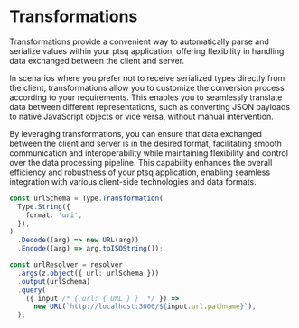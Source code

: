 # Transformations

Transformations provide a convenient way to automatically parse and serialize values within your ptsq application, offering flexibility in handling data exchanged between the client and server.

In scenarios where you prefer not to receive serialized types directly from the client, transformations allow you to customize the conversion process according to your requirements. This enables you to seamlessly translate data between different representations, such as converting JSON payloads to native JavaScript objects or vice versa, without manual intervention.

By leveraging transformations, you can ensure that data exchanged between the client and server is in the desired format, facilitating smooth communication and interoperability while maintaining flexibility and control over the data processing pipeline. This capability enhances the overall efficiency and robustness of your ptsq application, enabling seamless integration with various client-side technologies and data formats.

```ts
const urlSchema = Type.Transformation(
  Type.String({
    format: 'uri',
  }),
)
  .Decode((arg) => new URL(arg))
  .Encode((arg) => arg.toISOString());

const urlResolver = resolver
  .args(z.object({ url: urlSchema }))
  .output(urlSchema)
  .query(
    ({ input /* { url: { URL } }  */ }) =>
      new URL(`http://localhost:3000/${input.url.pathname}`),
  );
```
